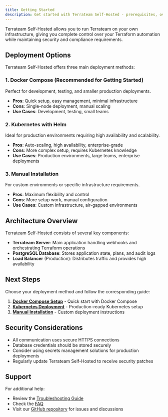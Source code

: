 ```yaml
---
title: Getting Started
description: Get started with Terrateam Self-Hosted - prerequisites, overview, and deployment options.
---
```


Terrateam Self-Hosted allows you to run Terrateam on your own infrastructure, giving you complete control over your Terraform automation while maintaining security and compliance requirements.

## Deployment Options

Terrateam Self-Hosted offers three main deployment methods:

### 1. Docker Compose (Recommended for Getting Started)
Perfect for development, testing, and smaller production deployments.
- **Pros**: Quick setup, easy management, minimal infrastructure
- **Cons**: Single-node deployment, manual scaling
- **Use Cases**: Development, testing, small teams

### 2. Kubernetes with Helm
Ideal for production environments requiring high availability and scalability.
- **Pros**: Auto-scaling, high availability, enterprise-grade
- **Cons**: More complex setup, requires Kubernetes knowledge
- **Use Cases**: Production environments, large teams, enterprise deployments

### 3. Manual Installation
For custom environments or specific infrastructure requirements.
- **Pros**: Maximum flexibility and control
- **Cons**: More setup work, manual configuration
- **Use Cases**: Custom infrastructure, air-gapped environments

## Architecture Overview

Terrateam Self-Hosted consists of several key components:

- **Terrateam Server**: Main application handling webhooks and orchestrating Terraform operations
- **PostgreSQL Database**: Stores application state, plans, and audit logs
- **Load Balancer** (Production): Distributes traffic and provides high availability

## Next Steps

Choose your deployment method and follow the corresponding guide:

1. [**Docker Compose Setup**](/self-hosted/docker-compose/) - Quick start with Docker Compose
2. [**Kubernetes Deployment**](/self-hosted/kubernetes/) - Production-ready Kubernetes setup
3. [**Manual Installation**](/self-hosted/manual/) - Custom deployment instructions

## Security Considerations

- All communication uses secure HTTPS connections
- Database credentials should be stored securely
- Consider using secrets management solutions for production deployments
- Regularly update Terrateam Self-Hosted to receive security patches

## Support

For additional help:
- Review the [Troubleshooting Guide](/self-hosted/troubleshooting/)
- Check the [FAQ](/self-hosted/faq/)
- Visit our [GitHub repository](https://github.com/terrateamio/terrateam) for issues and discussions
